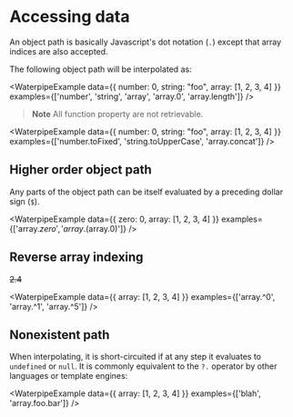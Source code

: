 <Module name="waterpipe" />

# Accessing data

An object path is basically Javascript's dot notation (`.`) except that array indices are also accepted.

The following object path will be interpolated as:

<WaterpipeExample
    data={{ number: 0, string: "foo", array: [1, 2, 3, 4] }}
    examples={['number', 'string', 'array', 'array.0', 'array.length']}
/>

> **Note**
  All function property are not retrievable.

<WaterpipeExample
    data={{ number: 0, string: "foo", array: [1, 2, 3, 4] }}
    examples={['number.toFixed', 'string.toUpperCase', 'array.concat']}
/>

## Higher order object path

Any parts of the object path can be itself evaluated by a preceding dollar sign (`$`).

<WaterpipeExample
    data={{ zero: 0, array: [1, 2, 3, 4] }}
    examples={['array.$zero', 'array.$(array.0)']}
/>

## Reverse array indexing

~~2.4~~

<WaterpipeExample
    data={{ array: [1, 2, 3, 4] }}
    examples={['array.^0', 'array.^1', 'array.^5']}
/>

## Nonexistent path

When interpolating, it is short-circuited if at any step it evaluates to `undefined` or `null`.
It is commonly equivalent to the `?.` operator by other languages or template engines:

<WaterpipeExample
    data={{ array: [1, 2, 3, 4] }}
    examples={['blah', 'array.foo.bar']}
/>
